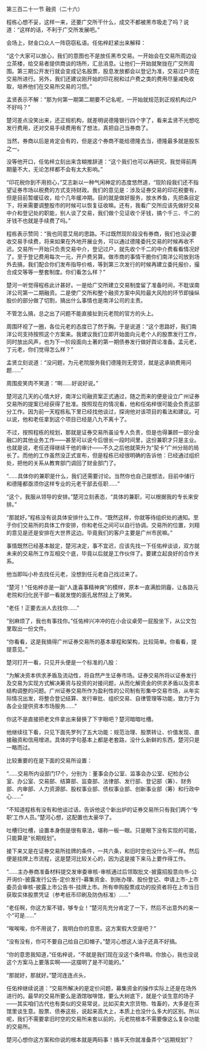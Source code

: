 

第三百二十一节 融资（二十六）

程栋心想不妥，这样一来，还要广交所干什么，成交不都被黑市吸走了吗？说道：“这样的话，不利于广交所发展吧。”

会场上，财金口众人一阵窃窃私语。任佑梓赶紧出来解释：

“这个大家可以放心，我们的意图也不是放任黑市交易。一开始会在交易所周边设立茶楼，给交易者提供商谈的场所，汇总消息。让他们一开始就聚拢在广交所周围。第三期公开发行就会变成记名股票，股息发放都会以登记为准，交易过户须在交易所进行。另外，我们还建议刚开始的印花税和过户费之类的费用尽量减免收取，培养他们在交易所交易的习惯。”

孟贤表示不解：“那为何第一期第二期要不记名呢，一开始就规范到正规机构过户不好吗？”

楚河差点没笑出来，还正规机构，就差明说德隆银行四个字了，看来孟贤不光想吃发行费用，还对交易手续费用有了想法，真把自己当券商了。

当然，券商以后是肯定会有的，但是这个券商不能给德隆去当，德隆最多就是股东之一。

没等他开口，任佑梓立刻出来含糊推辞道：“这个我们也可以再研究，我觉得前两期量不大，无论怎样都不会有太大影响。”

“印花税你到不用担心，”艾志新以一种气闲神定的态度悠然道，“现阶段我们还不指望证券市场以税费的方式支持财政。我们的意见是：涉及证券交易的印花税要有，但是目前暂缓征收，给个几年缓冲期。目的就是做好服务，放水养鱼，先把条目定下，将来需要调整股市的时候可以恢复征收嘛。还有，我看广交所应该先做好交易中介和登记处的职能，别人谈了交易，我们做个见证收个牙钱，搞个千三、千二的牙钱不也就是手续费了吗。”

程栋表示赞同：“我也同意艾局的思路。不过既然现阶段没有券商，我们也没必要收交易手续费，将来如果在外地开展业务，可以通过德隆委托交易的时候再收不迟。交易所一开始只负责交易中介，登记过户，就先收个千二的中介费看看情况好了。至于登记费用每次一元，开户费另算。做市商的事情干脆你们南洋公司放到场外去搞，我们配合你们发布指导价格，等到第三次发行的时候再建立委托报价，撮合成交等等一整套制度。你们看怎么样？”

楚河一听觉得程栋此计甚好。一是给广交所建立交易制度留了准备时间，不耽误南洋公司第一二期融资。二是使广交所和整个融资方案中风险最大风险的环节即操纵股价的部分做了切割，搞出什么事情也是南洋公司的主责。

不管怎么搞，总之出了问题不能直接扯到元老院的官方的头上。

周围环视了一圈，各位元老的态度已了然于胸。于是说道：“这个思路好，我们南洋公司支持按照这个方案来。我建议我们立即开始面向元老个人的股票发行工作，同时放出风声，也为下一阶段面向土著的第一期债券发行做好舆论准备。孟元老，丁元老，你们觉得怎么样？”

孟贤立刻说道：“没问题，为元老院服务我们德隆则无旁贷，就是这承销费用问题……”

周围皮笑肉不笑道：“啊……好说好说。”

楚河这几天的心情大好，南洋公司融资案正式通过，随之而来的便是设立广州证券交易所的提案已经获得了批准。按照现在的情况看，他和任佑梓很可能会负责这部分工作。因为前一天程栋私下里已经找他谈过，探询他对该项目的看法和建议。可以说，他和老任拿到这个项目已经是八九不离十了。

不过，按照程栋的规划，那就是证券交易所虽设专人负责，但是也得兼顾一部分金融口的其他业务工作――甚至可以说今后很长一段时间里，这份兼职才只是主业。也就是说，老任还得继续干他的审计――不久之后他就荣升为“契卡”广州分局的局长了。而他的工作虽然没正式宣布，但是程栋已经很明确的告诉他：已经通过组织处，把他的关系从教育部门调回了财金部门了。

“……具体你的兼职是什么，我们还需要讨论。当然你也自己提想法，目前中储行和德隆都亟须你这样专业的元老干部去任职……”

“这个，我服从领导的安排。”楚河立刻表态，“具体的兼职，可以根据我的专长来安排。”

“那就好。”程栋没有说具体安排什么工作，“既然这样，你就等待组织处的通知。至于你们交易所的具体工作安排，你和老任之间可以自行协调。交易所的位置，刘翔的意见是还是安排在大世界这边。毕竟我们的客户主要是广州市民嘛。”

事情既然已经基本敲定，楚河决定，事不宜迟，应该先找一下任佑梓谈谈，双方就未来的交易所工作互相交个底，毕竟以后就是工作伙伴了。要建立起良好的合作关系。

他当即叫小朴去找任元老，没想到任元老自己找过来了。

“楚河！”任佑梓亦是一副“人逢喜事精神爽”的模样，原本一直满脸阴霾，让各路元老院和归化民干部一看就发憷的面孔居然挂上了微笑。

“老任！正要去派人去找你……”

“别麻烦了，我也有事找你。”任佑梓兴冲冲的在小会议桌旁一屁股坐下，从公文包里取出一份文件。

“你看看，这是我搞得广州证券交易所的基本章程和架构，比较简单。你看看，提提意见。”

楚河打开一看，只见开头便是一个标准的八股：

“为解决资本供求矛盾及流动性，将自然产生证券市场。证券交易所将以证券发行及交易为实现方式解决筹资与投资的对接问题，从而化解资金的供求矛盾以及资本结构调整的问题。广州证券交易所作为盈利性的公司制有形集中交易市场，从年实际情况出发，将整合登记结算、发行审批、组织交易、自律管理等功能，致力于为各企业提供资本市场服务……”

你这不是直接把老文件拿出来替换了下字眼吧？楚河暗暗吐槽。

他继续往下看，只见下面先罗列了五大功能：规范治理、股票转让、价值发现、直接融资和信用增进。具体的字句基本上都是老套路，没什么新鲜的东西，楚河只是一略而过。

比较重要的在是下面的交易所设置：

“……交易所内设部门17个，分别为：董事会办公室、监事会办公室、纪检办公室、办公室、交易部、结算部、监查部、法律部、发行部、登记部（筹）、财务部、内审部、人力资源部、股权事业部、债权事业部、创新事业部（筹）和行政中心……”

“不知道程栋有没有和他谈过话，告诉他这个新出炉的证券交易所只有我们两个‘专职’工作人员。”楚河心想，这配置也太豪华了。

吐槽归吐槽，设置本身倒是很有章法，堪称一板一眼。只是眼下没有实现的可能，只能算是“长期规划”。

接下来又是在证券交易所挂牌的条件，一共六条，和旧时空也没什么不一样。然后便是挂牌上市流程，这是楚河比较关心的，因为这是接下来马上要作得工作。

“……主办券商准备材料提交发审委审核-审核通过后领取批文-披露招股意向书-公开询价-披露发行公告-定价发行-募集资金、到账办理、股份登记、申请上市-上市委员会审核-披露上市公告书-挂牌上市。所有申购股票成功的投资者将在上市当日获取实体股票凭证（参考纸币印刷及防伪标准）……”

“老任啊，你这方案不错，够专业！”楚河先充分肯定了一下，然后不出意外的来一个“可是……”

“唉唉唉，你不用说了，我明白你的意思。这方案假大空是吧？”

“没有没有，你可不要自己给自己扣帽子。”楚河心想这人油子还真不好搞。

“你的意思我知道，”任佑梓说，“不就是我们现在没这个条件嘛。你放心，我也没说这个方案马上要落实啊――这摆明了是不可能的。”

“那就好，那就好。”楚河连连点头，

任佑梓继续说道：“交易所解决的是定价问题，募集资金的操作实际上还是在场外进行的。最早的交易所要么是酒馆咖啡馆，要么大树底下，就是个谈生意的场子――其实咱们古代也有类似的交易常说，比如买卖大宗货物、牲畜的，大多是在茶馆里谈生意。股票、债券这些，说起来高大上，本质上也没什么多大的区别。所以呢，我们不需要拿旧时空的交易所来套以前的，元老院根本不需要像这么复杂功能的交易所。

楚河心想你这方案和你说的根本就是两码事！搞半天你就准备弄个“远期规划”？

